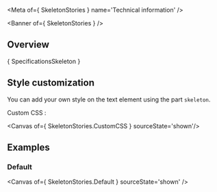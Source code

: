 
<Meta of={ SkeletonStories } name='Technical information' />

<Banner of={ SkeletonStories } />

## Overview

<Canvas of={SkeletonStories.Default} sourceState='none' />

<Markdown> { SpecificationsSkeleton } </Markdown>

## Style customization

You can add your own style on the text element using the part `skeleton`.

Custom CSS :

<Canvas of={ SkeletonStories.CustomCSS } sourceState='shown'/>

## Examples

### Default

<Canvas of={ SkeletonStories.Default } sourceState='shown' />
